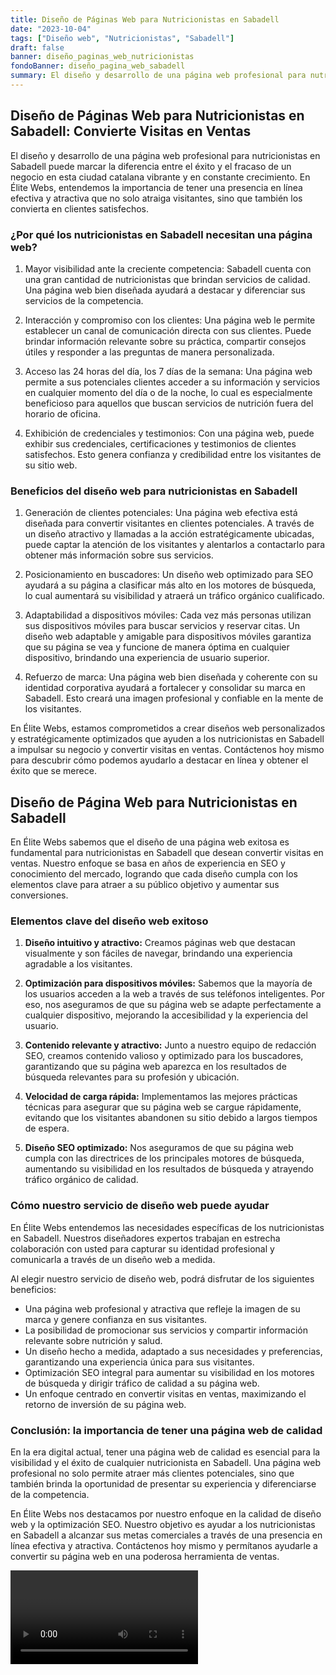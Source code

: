 ```yaml
---
title: Diseño de Páginas Web para Nutricionistas en Sabadell
date: "2023-10-04"
tags: ["Diseño web", "Nutricionistas", "Sabadell"]
draft: false
banner: diseño_paginas_web_nutricionistas
fondoBanner: diseño_pagina_web_sabadell
summary: El diseño y desarrollo de una página web profesional para nutricionistas en Sabadell puede marcar la diferencia entre el éxito y el fracaso de un negocio en esta ciudad catalana vibrante y en constante crecimiento. En Élite Webs, entendemos la importancia de tener una presencia en línea efectiva y atractiva que no solo atraiga visitantes, sino que también los convierta en clientes satisfechos.
---
```



## Diseño de Páginas Web para Nutricionistas en Sabadell: Convierte Visitas en Ventas

El diseño y desarrollo de una página web profesional para nutricionistas en Sabadell puede marcar la diferencia entre el éxito y el fracaso de un negocio en esta ciudad catalana vibrante y en constante crecimiento. En Élite Webs, entendemos la importancia de tener una presencia en línea efectiva y atractiva que no solo atraiga visitantes, sino que también los convierta en clientes satisfechos.

### ¿Por qué los nutricionistas en Sabadell necesitan una página web?

1. Mayor visibilidad ante la creciente competencia: Sabadell cuenta con una gran cantidad de nutricionistas que brindan servicios de calidad. Una página web bien diseñada ayudará a destacar y diferenciar sus servicios de la competencia.

2. Interacción y compromiso con los clientes: Una página web le permite establecer un canal de comunicación directa con sus clientes. Puede brindar información relevante sobre su práctica, compartir consejos útiles y responder a las preguntas de manera personalizada.

3. Acceso las 24 horas del día, los 7 días de la semana: Una página web permite a sus potenciales clientes acceder a su información y servicios en cualquier momento del día o de la noche, lo cual es especialmente beneficioso para aquellos que buscan servicios de nutrición fuera del horario de oficina.

4. Exhibición de credenciales y testimonios: Con una página web, puede exhibir sus credenciales, certificaciones y testimonios de clientes satisfechos. Esto genera confianza y credibilidad entre los visitantes de su sitio web.

### Beneficios del diseño web para nutricionistas en Sabadell

1. Generación de clientes potenciales: Una página web efectiva está diseñada para convertir visitantes en clientes potenciales. A través de un diseño atractivo y llamadas a la acción estratégicamente ubicadas, puede captar la atención de los visitantes y alentarlos a contactarlo para obtener más información sobre sus servicios.

2. Posicionamiento en buscadores: Un diseño web optimizado para SEO ayudará a su página a clasificar más alto en los motores de búsqueda, lo cual aumentará su visibilidad y atraerá un tráfico orgánico cualificado.

3. Adaptabilidad a dispositivos móviles: Cada vez más personas utilizan sus dispositivos móviles para buscar servicios y reservar citas. Un diseño web adaptable y amigable para dispositivos móviles garantiza que su página se vea y funcione de manera óptima en cualquier dispositivo, brindando una experiencia de usuario superior.

4. Refuerzo de marca: Una página web bien diseñada y coherente con su identidad corporativa ayudará a fortalecer y consolidar su marca en Sabadell. Esto creará una imagen profesional y confiable en la mente de los visitantes.

En Élite Webs, estamos comprometidos a crear diseños web personalizados y estratégicamente optimizados que ayuden a los nutricionistas en Sabadell a impulsar su negocio y convertir visitas en ventas. Contáctenos hoy mismo para descubrir cómo podemos ayudarlo a destacar en línea y obtener el éxito que se merece.

<GifSeo />

<Cta />

## Diseño de Página Web para Nutricionistas en Sabadell

En Élite Webs sabemos que el diseño de una página web exitosa es fundamental para nutricionistas en Sabadell que desean convertir visitas en ventas. Nuestro enfoque se basa en años de experiencia en SEO y conocimiento del mercado, logrando que cada diseño cumpla con los elementos clave para atraer a su público objetivo y aumentar sus conversiones.

### Elementos clave del diseño web exitoso

1. **Diseño intuitivo y atractivo:** Creamos páginas web que destacan visualmente y son fáciles de navegar, brindando una experiencia agradable a los visitantes.

2. **Optimización para dispositivos móviles:** Sabemos que la mayoría de los usuarios acceden a la web a través de sus teléfonos inteligentes. Por eso, nos aseguramos de que su página web se adapte perfectamente a cualquier dispositivo, mejorando la accesibilidad y la experiencia del usuario.

3. **Contenido relevante y atractivo:** Junto a nuestro equipo de redacción SEO, creamos contenido valioso y optimizado para los buscadores, garantizando que su página web aparezca en los resultados de búsqueda relevantes para su profesión y ubicación.

4. **Velocidad de carga rápida:** Implementamos las mejores prácticas técnicas para asegurar que su página web se cargue rápidamente, evitando que los visitantes abandonen su sitio debido a largos tiempos de espera.

5. **Diseño SEO optimizado:** Nos aseguramos de que su página web cumpla con las directrices de los principales motores de búsqueda, aumentando su visibilidad en los resultados de búsqueda y atrayendo tráfico orgánico de calidad.

### Cómo nuestro servicio de diseño web puede ayudar

En Élite Webs entendemos las necesidades específicas de los nutricionistas en Sabadell. Nuestros diseñadores expertos trabajan en estrecha colaboración con usted para capturar su identidad profesional y comunicarla a través de un diseño web a medida.

Al elegir nuestro servicio de diseño web, podrá disfrutar de los siguientes beneficios:

- Una página web profesional y atractiva que refleje la imagen de su marca y genere confianza en sus visitantes.
- La posibilidad de promocionar sus servicios y compartir información relevante sobre nutrición y salud.
- Un diseño hecho a medida, adaptado a sus necesidades y preferencias, garantizando una experiencia única para sus visitantes.
- Optimización SEO integral para aumentar su visibilidad en los motores de búsqueda y dirigir tráfico de calidad a su página web.
- Un enfoque centrado en convertir visitas en ventas, maximizando el retorno de inversión de su página web.

### Conclusión: la importancia de tener una página web de calidad

En la era digital actual, tener una página web de calidad es esencial para la visibilidad y el éxito de cualquier nutricionista en Sabadell. Una página web profesional no solo permite atraer más clientes potenciales, sino que también brinda la oportunidad de presentar su experiencia y diferenciarse de la competencia.

En Élite Webs nos destacamos por nuestro enfoque en la calidad de diseño web y la optimización SEO. Nuestro objetivo es ayudar a los nutricionistas en Sabadell a alcanzar sus metas comerciales a través de una presencia en línea efectiva y atractiva. Contáctenos hoy mismo y permítanos ayudarle a convertir su página web en una poderosa herramienta de ventas.

<Video />

<CtaBot job="Nutricionistas" city="Sabadell" />

<Gmaps query="Sabadell+españa+maps" />
